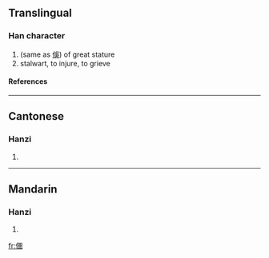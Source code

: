 ==Translingual==
===Han character===
{{Han char|rn=9|rad=人|as=11|sn=13|four=|canj=人田土十 (OWGJ)}}
# (same as [[俁]]) of great stature
# stalwart, to injure, to grieve
====References====
{{Han ref|kx=0115.220|hdz=10211.030|uh=3481|ud=13441}}

----
==Cantonese==
===Hanzi===
{{yue-hanzi|jyut=|y=jyu5, sou3}}
# {{defn|Cantonese}}

----
==Mandarin==
===Hanzi===
{{cmn-hanzi|pin=[[yǔ]] ([[yu3]]), [[yùn]] ([[yun4]])|wg=yü<sup>3</sup>, yün<sup>4</sup>}}
# {{defn|Mandarin}}

[[fr:㒁]]